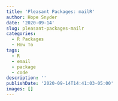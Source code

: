 ```yaml
---
title: 'Pleasant Packages: mailR'
author: Hope Snyder
date: '2020-09-14'
slug: pleasant-packages-mailr
categories:
  - R Packages
  - How To
tags:
  - R
  - email
  - package
  - code
description: ''
publishDate: '2020-09-14T14:41:03-05:00'
images: []
---
```

